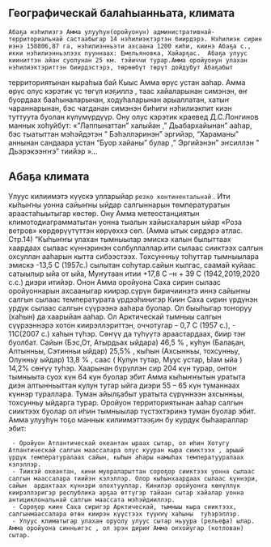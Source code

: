 
## Географическай балаһыанньата, климата 

    Абаҕа нэһилиэгэ Амма улууһун(оройуонун) административнай- территориальнай састаабыгар 14 нэһилиэктэртэн биирдэрэ. Нэһилиэк сирин иэнэ 158806,87 га, нэһилиэнньэти ахсаана 1200 киһи, киинэ Абаҕа с., икки нэһилиэнньэлээх пууннаах: Емельяновка, Хайарҕас.  Абаҕа улуус кииниттэн айан суолунан 25 км. тэйиччи турар.Амма оройуонун улахан нэһилиэктэриттэн биирдэстэрэ, төрөөбүт төрүт дойдубут Абаҕабыт 
территориятынан кыраһыа бай Кыыс Амма өрүс устан ааһар. 
Амма өрүс олус кэрэтик үс төгүл иэҕиллэ , таас хайаларынан симэнэн, 
өҥ буордаах бааһыналарынан, ходуһаларынан арыаллатан, хатыҥ чараннарынан, бэс чагданан симэнэн биһиги нэһилиэкпит киэн туттуута буолан күлүмүрдүүр. Ону олус кэрэтик краевед 
Д.С.Лонгинов маннык хоһуйбут: «”Лаппынаттан” халыйан ,” Дьабархайынан” ааһар, бэс тыатыттан мэһэйдэтэн ” Бэһэллэринэн” эргийэр, “Хараманы” аннынан сандаара устан “Буор хайаны” булар ,” 
Эргийэнэн” эҥсиллэн ” Дьэрэкээҥҥэ” тиийэр »...


<Screenshot src={customThemeImage} alt="Custom theme" />


## Абаҕа климата

  Улуус килиимэтэ күүскэ улларыйар  `резко континентальнай` . Ити кыһыҥны уонна сайыҥны ыйдар салгыннарын температуратын араастаһыытыгар көстөр. Ону Амма метеостанциятын климотодиаграмматытан уонна тыалын хайысхаларын ыйар «Роза ветров» көрдөрүүтүттэн көрүөххэ сөп. (Амма ытык сирдэрэ атлас. Стр.14)
                      “Кыһыҥҥы улахан тымныылар эмискэ халын былыттаах хаардаах сылаас күннэринэн солбуллаллар.ити сылаас сииктээх салгын охсуллан ааһарын кытта сибээстээх. Тохсуннньу тоһуттар тымныылара эмискэ -13,5 С (1957с.) сылытан соһутар.сайын кылгас, саамай куйаас сатыылыр ыйа от ыйа, Муҥутаан итии +17,8 С –н + 39 С (1942,2019,2020 с.с.) диэри итийэр. Онон Амма оройуона Саха сирин сылаас оройуоннарын ахсааныгар киирэр.сүрүн биричиинэтэ иннэ сайыҥны салгын сылаас температурата үрдээһинигэр Киин Саха сирин үрдүнэн урдук сылаас салгын сүүрээнэ ааһара буолар. Ол быыһыгар тоҥоруу (хаһын) да хаарыйан ааһар. Ол Арктическай тымныы салгын сүүрээннэрэ хотон киирэллэриттэн, оччотугар – 0,7 С (1957 с.), - 11С(2007 с.) хаһын түһэр. Сөҥүү да түһүүтэ араастардаах, биир тэҥ буолбат. Сайын (Бэс,От, Атырдьах ыйдара) 46,5 %  , куһун (Балаҕан, Алтынньы, Сэтинньи ыйдар) 25,5%  , кыһын (Ахсынньы, тохсунньу, Олунньу ыйдар) 13,8 % , саас ( Кулун тутар, Муус устар, Ыам ыйа ) 14,2%  сөҥүү туһэр. Хаарынан бүрүллэн сир 204 күн турар, онтон тымныыта суох күн 64 кун буолар эбит Амма кыһыҥҥытын уратыта диэн алтынньыттан кулун тутар ыйга диэри 55 – 65 күн туманнаах күннэр тураллара. Туман айылҕабыт уратыта сүрүннээн ахсынньы, тохсунньу ыйдарга турар. Оройуон территориятынан ааһар салгын сииктээх буолар ол иһин тымныылар түстэхтэринэ туман буолар эбит.
                Амма улууһун тоҕо маннык килиимэттээҕин бу курдук быһаараллар эбит:

     - Оройуон Атлантическай океантан ыраах сытар, ол иһин Хотугу Атлантическай салгын маассалара олус кууран кыра сииктээх , арыый үрдүк температуралаах сайын, кыһын аһары намыһах температууралаах кэлэллэр.
     - Тиихэй океантан, кини муораларыттан сороҕор сииктээх уонна сылаас  салгын маассалара тиийэн кэлэллэр. Олор кыһынхаардаах сылаас күннэри, сайын  ардахтаах күннэри олохтууллар. Кинилэр оройуонҥа көҥүллүк  киирэллэригэр республика арҕаа өттүгэр тайаан сытар хайалар уонна антициклональнай салгын маассата мэһэйдииллэр.
     - Сороҕор киин Саха сиригэр Арктическай, тымныы кыра сииктээх, салгынмаассалара өтөн киирэн күүстээх түүҥҥү хаһыны  туһэрэллэр.
     - Улуус климатыгар улахан оруолу улуус сытар ньуура (рельефа) ылар. Амма оройуона синньигэс , ол эрэн дириҥ Амма оҥхойугар (котлован) сытар.
